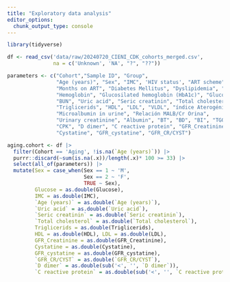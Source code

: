 ```yaml
---
title: "Exploratory data analysis"
editor_options: 
  chunk_output_type: console
---
```


```r
library(tidyverse)
```

```r
df <- read_csv('data/raw/20240720_CIENI_CDK_cohorts_merged.csv', 
               na = c('Unknown', 'NA', "?", "??")) 
```

```r
parameters <- c("Cohort","Sample ID", "Group",
                "Age (years)", "Sex", "IMC", 'HIV status', "ART scheme", 
                "Months on ART", "Diabetes Mellitus", "Dyslipidemia", "Hypertension", 
                "Hemoglobin", "Glucosilated hemoglobin (HbA1c)", "Glucose", "Urea",
                "BUN", "Uric acid", "Seric creatinin", "Total cholesterol",
                "Triglicerids", "HDL", "LDL", "VLDL", "índice Aterogénico",
                "Microalbumin in urine", "Relación MALB/Cr Orina",
                "Urinary creatinine", "Albumin", "BT", "BD", "BI", "TGO", "TGP",
                "CPK", "D dimer", "C reactive protein", "GFR_Creatinine",
                "Cystatine", "GFR_cystatine", "GFR_CR/CYST")

aging.cohort <- df |> 
  filter(Cohort == 'Aging', !is.na(`Age (years)`)) |> 
  purrr::discard(~sum(is.na(.x))/length(.x)* 100 >= 33) |> 
  select(all_of(parameters)) |> 
  mutate(Sex = case_when(Sex == 1 ~ 'M',
                         Sex == 2 ~ 'F',
                         TRUE ~ Sex),
         Glucose = as.double(Glucose), 
         IMC = as.double(IMC),
         `Age (years)` = as.double(`Age (years)`),
         `Uric acid` = as.double(`Uric acid`),
         `Seric creatinin` = as.double(`Seric creatinin`),
         `Total cholesterol` = as.double(`Total cholesterol`),
         Triglicerids = as.double(Triglicerids),
         HDL = as.double(HDL), LDL = as.double(LDL),
         GFR_Creatinine = as.double(GFR_Creatinine), 
         Cystatine = as.double(Cystatine),
         GFR_cystatine = as.double(GFR_cystatine),
         `GFR_CR/CYST` = as.double(`GFR_CR/CYST`),
         `D dimer` = as.double(sub('<', '', `D dimer`)),
         `C reactive protein` = as.double(sub('<', '', `C reactive protein`)))

```

